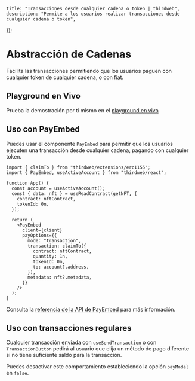 
	title: "Transacciones desde cualquier cadena o token | thirdweb",
	description: "Permite a los usuarios realizar transacciones desde cualquier cadena o token",
});

# Abstracción de Cadenas

Facilita las transacciones permitiendo que los usuarios paguen con cualquier token de cualquier cadena, o con fiat.

## Playground en Vivo

Prueba la demostración por ti mismo en el [playground en vivo](https://playground.thirdweb.com/connect/pay/transactions)

<Stack>

<ArticleIconCard
	title="Prueba la demo"
	icon={ExternalLink}
	href="https://playground.thirdweb.com/connect/pay/transactions"
	description="Mira el SDK en acción en el playground en vivo"
/>
</Stack>

## Uso con PayEmbed

Puedes usar el componente `PayEmbed` para permitir que los usuarios ejecuten una transacción desde cualquier cadena, pagando con cualquier token.

```tsx
import { claimTo } from "thirdweb/extensions/erc1155";
import { PayEmbed, useActiveAccount } from "thirdweb/react";

function App() {
  const account = useActiveAccount();
  const { data: nft } = useReadContract(getNFT, {
    contract: nftContract,
    tokenId: 0n,
  });

  return (
    <PayEmbed
      client={client}
      payOptions={{
        mode: "transaction",
        transaction: claimTo({
          contract: nftContract,
          quantity: 1n,
          tokenId: 0n,
          to: account?.address,
        }),
        metadata: nft?.metadata,
      }}
    />
  );
}
```

Consulta la [referencia de la API de PayEmbed](/references/typescript/v5/PayEmbed) para más información.

<Stack>

<ArticleIconCard
	title="PayEmbed"
	icon={ReactIcon}
	href="/references/typescript/v5/PayEmbed"
	description="Interfaz preconstruida para financiar billeteras con cripto o fiat"
/>

</Stack>

## Uso con transacciones regulares

Cualquier transacción enviada con `useSendTransaction` o con `TransactionButton` pedirá al usuario que elija un método de pago diferente si no tiene suficiente saldo para la transacción.

Puedes desactivar este comportamiento estableciendo la opción `payModal` en `false`.
